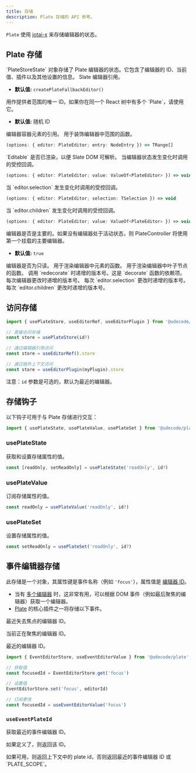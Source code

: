 ```yaml
---
title: 存储
description: Plate 存储的 API 参考。
---
```


`Plate` 使用 [jotai-x](https://github.com/udecode/jotai-x) 来存储编辑器的状态。

## Plate 存储

<API name="Store">
`PlateStoreState` 对象存储了 Plate 编辑器的状态。它包含了编辑器的 ID、当前值、插件以及其他设置的信息。

<APIState>
<APIItem name="editor" type="PlateEditor">
Slate 编辑器引用。

- **默认值:** `createPlateFallbackEditor()`
</APIItem>

<APIItem name="id" type="string">
用作提供者范围的唯一 ID。如果你在同一个 React 树中有多个 `Plate`，请使用它。

- **默认值:** 随机 ID
</APIItem>

<APIItem name="containerRef" type="React.RefObject<HTMLDivElement>">
编辑器容器元素的引用。
</APIItem>

<APIItem name="decorate" type="function" optional>
用于装饰编辑器中范围的函数。

```ts
(options: { editor: PlateEditor; entry: NodeEntry }) => TRange[]
```
</APIItem>

<APIItem name="isMounted" type="boolean" optional>
`Editable` 是否已渲染，以便 Slate DOM 可解析。
</APIItem>

<APIItem name="onChange" type="function" optional>
当编辑器状态发生变化时调用的受控回调。

```ts
(options: { editor: PlateEditor; value: ValueOf<PlateEditor> }) => void
```
</APIItem>

<APIItem name="onSelectionChange" type="function" optional>
当 `editor.selection` 发生变化时调用的受控回调。

```ts
(options: { editor: PlateEditor; selection: TSelection }) => void
```
</APIItem>

<APIItem name="onValueChange" type="function" optional>
当 `editor.children` 发生变化时调用的受控回调。

```ts
(options: { editor: PlateEditor; value: ValueOf<PlateEditor> }) => void
```
</APIItem>

<APIItem name="primary" type="boolean" optional>
编辑器是否是主要的。如果没有编辑器处于活动状态，则 PlateController 将使用第一个挂载的主要编辑器。

- **默认值:** `true`
</APIItem>

<APIItem name="readOnly" type="boolean" optional>
编辑器是否为只读。
</APIItem>

<APIItem name="renderElement" type="function" optional>
用于渲染编辑器中元素的函数。
</APIItem>

<APIItem name="renderLeaf" type="function" optional>
用于渲染编辑器中叶子节点的函数。
</APIItem>

<APIItem name="versionDecorate" type="number" optional>
调用 `redecorate` 时递增的版本号。这是 `decorate` 函数的依赖项。
</APIItem>

<APIItem name="versionEditor" type="number" optional>
每次编辑器更改时递增的版本号。
</APIItem>

<APIItem name="versionSelection" type="number" optional>
每次 `editor.selection` 更改时递增的版本号。
</APIItem>

<APIItem name="versionValue" type="number" optional>
每次 `editor.children` 更改时递增的版本号。
</APIItem>
</APIState>
</API>

## 访问存储

```ts
import { usePlateStore, useEditorRef, useEditorPlugin } from '@udecode/plate/react'

// 直接访问存储
const store = usePlateStore(id?) 

// 通过编辑器引用访问
const store = useEditorRef().store

// 通过插件上下文访问
const store = useEditorPlugin(myPlugin).store
```

注意：`id` 参数是可选的，默认为最近的编辑器。

## 存储钩子

以下钩子可用于与 Plate 存储进行交互：

```ts
import { usePlateState, usePlateValue, usePlateSet } from '@udecode/plate/react'
```

### usePlateState

获取和设置存储属性的值。

```ts
const [readOnly, setReadOnly] = usePlateState('readOnly', id?)
```

### usePlateValue

订阅存储属性的值。

```ts
const readOnly = usePlateValue('readOnly', id?)
```

### usePlateSet

设置存储属性的值。

```ts
const setReadOnly = usePlateSet('readOnly', id?)
```

## 事件编辑器存储

此存储是一个对象，其属性键是事件名称（例如 `'focus'`），属性值是 [编辑器 ID](Plate#id)。

- 当有 [多个编辑器](multiple-editors) 时，这非常有用，可以根据 DOM 事件（例如最后聚焦的编辑器）获取一个编辑器。
- [Plate](Plate) 的核心插件之一将存储以下事件。

<API name="EventEditorStore">
<APIState>
<APIItem name="blur" type="string | null">

最近失去焦点的编辑器 ID。

</APIItem>

<APIItem name="focus" type="string | null">

当前正在聚焦的编辑器 ID。

</APIItem>

<APIItem name="last" type="string | null">

最近的编辑器 ID。

</APIItem>
</APIState>
</API>


```ts
import { EventEditorStore, useEventEditorValue } from '@udecode/plate'

// 获取值
const focusedId = EventEditorStore.get('focus')

// 设置值
EventEditorStore.set('focus', editorId)

// 订阅更改
const focusedId = useEventEditorValue('focus')
```

### `useEventPlateId`

获取最近的事件编辑器 ID。

<API name="useEventPlateId">
<APIParameters>
<APIItem name="id" type="string | null">

如果定义了，则返回该 ID。

</APIItem>
</APIParameters>

<APIReturns type="string">
  如果可用，则返回上下文中的 plate id，否则返回最近的事件编辑器 ID 或 `PLATE_SCOPE`。
</APIReturns>
</API>